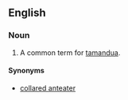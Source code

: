 ==English==

===Noun===
{{en-noun|head=[[lesser]] [[anteater]]}}

# A common term for [[tamandua]].

====Synonyms====
*[[collared anteater]]